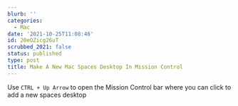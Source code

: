 ```yaml
---
blurb: ''
categories:
  - Mac
date: '2021-10-25T11:08:46'
id: 20eOZicg26uT
scrubbed_2021: false
status: published
type: post
title: Make A New Mac Spaces Desktop In Mission Control
---
```


Use `CTRL + Up Arrow` to open the Mission Control bar where you can click to add a new spaces desktop
